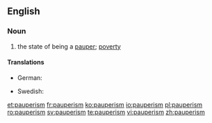 ==English==

===Noun===
{{en-noun|-}}

# the state of being a [[pauper]]; [[poverty]]

====Translations====
{{trans-top|poverty}}
* German: {{t|de|Pauperismus|m}}
{{trans-mid}}
* Swedish: {{t|sv|fattigdom|c}}
{{trans-bottom}}

[[et:pauperism]]
[[fr:pauperism]]
[[ko:pauperism]]
[[io:pauperism]]
[[pl:pauperism]]
[[ro:pauperism]]
[[sv:pauperism]]
[[te:pauperism]]
[[vi:pauperism]]
[[zh:pauperism]]